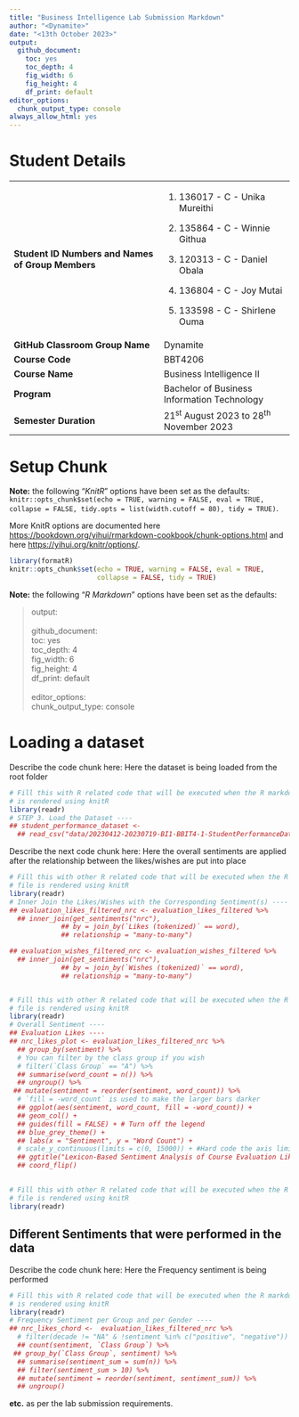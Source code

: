 ```yaml
---
title: "Business Intelligence Lab Submission Markdown"
author: "<Dynamite>"
date: "<13th October 2023>"
output:
  github_document: 
    toc: yes
    toc_depth: 4
    fig_width: 6
    fig_height: 4
    df_print: default
editor_options:
  chunk_output_type: console
always_allow_html: yes
---
```


# Student Details

+---------------------------------------------------+---------------------------------------------+
| **Student ID Numbers and Names of Group Members** | 1.  136017 - C - Unika Mureithi             |
|                                                   |                                             |
|                                                   | 2.  135864 - C - Winnie Githua              |
|                                                   |                                             |
|                                                   | 3.  120313 - C - Daniel Obala               |
|                                                   |                                             |
|                                                   | 4.  136804 - C - Joy Mutai                  |
|                                                   |                                             |
|                                                   | 5.  133598 - C - Shirlene Ouma              |
+---------------------------------------------------+---------------------------------------------+
| **GitHub Classroom Group Name**                   | Dynamite                                    |
+---------------------------------------------------+---------------------------------------------+
| **Course Code**                                   | BBT4206                                     |
+---------------------------------------------------+---------------------------------------------+
| **Course Name**                                   | Business Intelligence II                    |
+---------------------------------------------------+---------------------------------------------+
| **Program**                                       | Bachelor of Business Information Technology |
+---------------------------------------------------+---------------------------------------------+
| **Semester Duration**                             | 21^st^ August 2023 to 28^th^ November 2023  |
+---------------------------------------------------+---------------------------------------------+

# Setup Chunk

**Note:** the following "*KnitR*" options have been set as the defaults:\
`knitr::opts_chunk$set(echo = TRUE, warning = FALSE, eval = TRUE, collapse = FALSE, tidy.opts = list(width.cutoff = 80), tidy = TRUE)`.

More KnitR options are documented here <https://bookdown.org/yihui/rmarkdown-cookbook/chunk-options.html> and here <https://yihui.org/knitr/options/>.

```r
library(formatR)
knitr::opts_chunk$set(echo = TRUE, warning = FALSE, eval = TRUE,
                      collapse = FALSE, tidy = TRUE)
```

**Note:** the following "*R Markdown*" options have been set as the defaults:

> output:\
> \
> github_document:\
> toc: yes\
> toc_depth: 4\
> fig_width: 6\
> fig_height: 4\
> df_print: default\
> \
> editor_options:\
> chunk_output_type: console

# Loading a dataset

Describe the code chunk here: Here the dataset is being loaded from the root folder

```r
# Fill this with R related code that will be executed when the R markdown file
# is rendered using knitR
library(readr)
# STEP 3. Load the Dataset ----
## student_performance_dataset <-
  ## read_csv("data/20230412-20230719-BI1-BBIT4-1-StudentPerformanceDataset copy.CSV",)
```

Describe the next code chunk here: Here the overall sentiments are applied after the relationship between the likes/wishes are put into place

```r
# Fill this with other R related code that will be executed when the R markdown
# file is rendered using knitR
library(readr)
# Inner Join the Likes/Wishes with the Corresponding Sentiment(s) ----
## evaluation_likes_filtered_nrc <- evaluation_likes_filtered %>%
  ## inner_join(get_sentiments("nrc"),
             ## by = join_by(`Likes (tokenized)` == word),
             ## relationship = "many-to-many")

## evaluation_wishes_filtered_nrc <- evaluation_wishes_filtered %>%
  ## inner_join(get_sentiments("nrc"),
             ## by = join_by(`Wishes (tokenized)` == word),
             ## relationship = "many-to-many")


# Fill this with other R related code that will be executed when the R markdown
# file is rendered using knitR
library(readr)
# Overall Sentiment ----
## Evaluation Likes ----
## nrc_likes_plot <- evaluation_likes_filtered_nrc %>%
  ## group_by(sentiment) %>%
  # You can filter by the class group if you wish
  # filter(`Class Group` == "A") %>%
  ## summarise(word_count = n()) %>%
  ## ungroup() %>%
 ## mutate(sentiment = reorder(sentiment, word_count)) %>%
  # `fill = -word_count` is used to make the larger bars darker
  ## ggplot(aes(sentiment, word_count, fill = -word_count)) +
  ## geom_col() +
  ## guides(fill = FALSE) + # Turn off the legend
  ## blue_grey_theme() +
  ## labs(x = "Sentiment", y = "Word Count") +
  # scale_y_continuous(limits = c(0, 15000)) + #Hard code the axis limit
  ## ggtitle("Lexicon-Based Sentiment Analysis of Course Evaluation Likes") +
  ## coord_flip()

```

## 

```r
# Fill this with other R related code that will be executed when the R markdown
# file is rendered using knitR
library(readr)
```

## Different Sentiments that were performed in the data

Describe the code chunk here: Here the Frequency sentiment is being performed

```r
# Fill this with R related code that will be executed when the R markdown file
# is rendered using knitR
library(readr)
# Frequency Sentiment per Group and per Gender ----
## nrc_likes_chord <-  evaluation_likes_filtered_nrc %>%
  # filter(decade != "NA" & !sentiment %in% c("positive", "negative")) %>%
  ## count(sentiment, `Class Group`) %>%
 ## group_by(`Class Group`, sentiment) %>%
  ## summarise(sentiment_sum = sum(n)) %>%
  ## filter(sentiment_sum > 10) %>%
  ## mutate(sentiment = reorder(sentiment, sentiment_sum)) %>%
  ## ungroup()
```

**etc.** as per the lab submission requirements.
